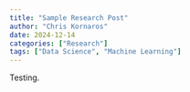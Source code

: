 ```yaml
---
title: "Sample Research Post"
author: "Chris Kornaros"
date: 2024-12-14
categories: ["Research"]
tags: ["Data Science", "Machine Learning"]
---
```


Testing.